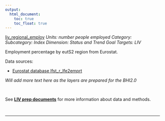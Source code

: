 ```yaml
---
output:
  html_document:
    toc: true
    toc_float: true
---
```


[liv_regional_employ](https://github.com/OHI-Science/bhi/blob/master/baltic/layers/liv_regional_employ_bhi2015.csv)
*Units: number people employed*
*Category:*
*Subcategory:*
*Index Dimension: Status and Trend*
*Goal Targets: LIV*

Employment percentage by eutS2 region from Eurostat.



Data sources:



- [Eurostat database lfst_r_lfe2emprt](http://ec.europa.eu/eurostat/data/database?p_auth=BgwyNWIM&p_p_id=estatsearchportlet_WAR_estatsearchportlet&p_p_lifecycle=1&p_p_state=maximized&p_p_mode=view&_estatsearchportlet_WAR_estatsearchportlet_action=search&text=lfst_r_lfe2emprt)

*Will add more text here as the layers are prepared for the BHI2.0*

<br>

See [**LIV prep documents**](https://github.com/OHI-Science/bhi-1.0-archive/blob/draft/baltic2015/prep/LIV/liv_prep.md) for more information about data and methods.

<br>

--- 
